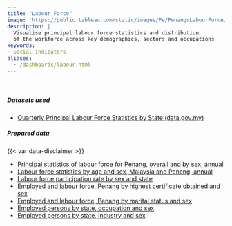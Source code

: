 ```yaml
---
title: "Labour Force"
image: 'https://public.tableau.com/static/images/Pe/PenangsLabourForce/Principalstatistics/1.png'
description: |
  Visualise principal labour force statistics and distribution 
  of the workforce across key demographics, sectors and occupations
keywords: 
- Social indicators
aliases:
  - /dashboards/labour.html
---
```


::: dashboard
```{=html}
<script type='module' src='https://public.tableau.com/javascripts/api/tableau.embedding.3.latest.min.js'></script>
<tableau-viz id='tableau-viz' 
    src='https://public.tableau.com/views/PenangsLabourForce/Principalstatistics' 
    width='1000' height='850' toolbar='bottom' >
  <custom-parameter name=":showShareOptions" value="false"></custom-parameter>
</tableau-viz>
```
:::

</br>

::: {.callout-important icon="false" collapse="true" title="Download data"}
##### Datasets used

-   [Quarterly Principal Labour Force Statistics by State (data.gov.my)](https://data.gov.my/data-catalogue/lfs_qtr_state)

##### Prepared data

{{< var data-disclaimer >}}

-   [Principal statistics of labour force for Penang, overall and by sex, annual](https://docs.google.com/spreadsheets/d/e/2PACX-1vQn9GPZSn2aLSa7AX5xKgl0tQnxcvxm6Uxh7he3j6YXdpRvflcZ04oum23ci2TiRqTTcnyAqLgJFHnb/pub?gid=689973819&single=true&output=csv)
-   [Labour force statistics by age and sex, Malaysia and Penang, annual](https://docs.google.com/spreadsheets/d/e/2PACX-1vQQw1OWf1Qr8qkU7RNijH9tBica7_bO5BgrKF6-xN8gQ_A7ElwgF_D_Lr5Yd0dch_Ac8w-JG1aTPSnd/pub?gid=459186920&single=true&output=csv)
-   [Labour force participation rate by sex and state](https://docs.google.com/spreadsheets/d/e/2PACX-1vRUc3w2QfEqkDHKs9ZbDvmg7uS3xF2fmXLqlLSLtLbLOb3YV7GqeQ6kOB-w86RR-es3eALaqPG8qNBB/pub?gid=1988034258&single=true&output=csv)
-   [Employed and labour force, Penang by highest certificate obtained and sex](https://docs.google.com/spreadsheets/d/e/2PACX-1vSU8rvlbwuknE6xVZKc4jXcSFoCy0198N7TE6P0pf85NYpXbluB0oORmjND__6sI7pNrQPCp3nggKx3/pub?gid=971935158&single=true&output=csv)
-   [Employed and labour force, Penang by marital status and sex](https://docs.google.com/spreadsheets/d/e/2PACX-1vR7WrQJ1nyg7Qz557oBdDRM_zD2nrMbeBF4XvXlDQpxXXZrPjxqJpONQmIW1FEtj1b-qponfglcGJwI/pub?gid=614520469&single=true&output=csv)
-   [Employed persons by state, occupation and sex](https://docs.google.com/spreadsheets/d/e/2PACX-1vQSMxZaxL-zmovjWOjsS074oJNHon8Sgq2qAuYOTsm8Ln5Ty5pz-SFztKYoEfyck6ulCZiQoW2sdhuq/pub?gid=679368366&single=true&output=csv)
-   [Employed persons by state, industry and sex](https://docs.google.com/spreadsheets/d/e/2PACX-1vToDL2tbSL9YhnRMGwUheDtwFx6oY_v3Xt98j7aSfXgNefeEYuXkVaAFEuXY-KtPJLJrLRMUOOO-rf3/pub?gid=1321915459&single=true&output=csv)
:::